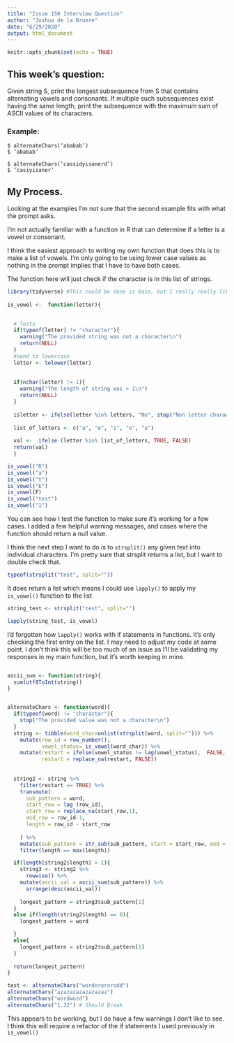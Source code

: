 ```yaml
---
title: "Issue 150 Interview Question"
author: "Joshua de la Bruere"
date: "6/29/2020"
output: html_document
---
```


```r
knitr::opts_chunk$set(echo = TRUE)
```
## This week’s question:
Given string S, print the longest subsequence from S that contains alternating vowels and consonants. If multiple such subsequences exist having the same length, print the subsequence with the maximum sum of ASCII values of its characters.

### Example:

```
$ alternateChars(‘ababab’)
$ ‘ababab’
```

```
$ alternateChars(‘cassidyisanerd’)
$ ‘casiyisaner’
```
  
## My Process. 

Looking at the examples I'm not sure that the second example fits with what the prompt asks. 

I'm not actually familiar with a function in R that can determine if a letter is a vowel or consonant. 

I think the easiest approach to writing my own function that does this is to make a list of vowels. I'm only going to be using lower case values as nothing in the prompt implies that I have to have both cases. 

The function here will just check if the character is in this list of strings. 

```r

library(tidyverse) #This could be done is base, but I really really like piping
 
is_vowel <-  function(letter){
  

  # Tests
  if(typeof(letter) != "character"){
    warning("The provided string was not a character\n")
    return(NULL)
  }
  #send to lowercase
  letter <- tolower(letter)
  
  
  if(nchar(letter) != 1){
    warning("The length of string was > 1\n")
    return(NULL)
  }
  
  isletter <- ifelse(letter %in% letters, "No", stop("Non letter character provided"))
  
  list_of_letters <- c("a", "e", "i", "o", "u")
  
  val <-  ifelse (letter %in% list_of_letters, TRUE, FALSE)
  return(val)
  }

is_vowel("R")
is_vowel("a")
is_vowel("t")
is_vowel("E")
is_vowel(F)
is_vowel("test")
is_vowel("1")

```
You can see how I test the function to make sure it's working for a few cases. I added a few helpful warning messages, and cases where the function should return a null value.

I think the next step I want to do is to `strsplit()` any given text into individual characters. I'm pretty sure that strsplit returns a list, but I want to double check that. 

```r
typeof(strsplit("test", split=""))

```
It does return a list which means I could use `lapply()` to apply my `is_vowel()` function to the list 

```r
string_test <- strsplit("test", split="")

lapply(string_test, is_vowel)
```
I'd forgotten how `lapply()` works with if statements in functions. It's only checking the first entry on the list.  I may need to adjust my code at some point. I don't think this will be too much of an issue as I'll be validating my responses in my main function, but it's worth keeping in mine. 

```r
```


```r
ascii_sum <- function(string){
  sum(utf8ToInt(string))
}


alternateChars <- function(word){
  if(typeof(word) != "character"){
    stop("The provided value was not a character\n")
  }
  string <- tibble(word_char=unlist(strsplit(word, split=""))) %>%
    mutate(row_id = row_number(), 
           vowel_status= is_vowel(word_char)) %>%
    mutate(restart = ifelse(vowel_status != lag(vowel_status),  FALSE, TRUE), 
           restart = replace_na(restart, FALSE))
  
  
  string2 <- string %>%
    filter(restart == TRUE) %>%
    transmute(
      sub_pattern = word,
      start_row = lag (row_id),
      start_row = replace_na(start_row,1), 
      end_row = row_id-1,
      length = row_id - start_row
      
    ) %>%
    mutate(sub_pattern = str_sub(sub_pattern, start = start_row, end = end_row))%>% 
    filter(length == max(length)) 

  if(length(string2$length) > 1){
    string3 <- string2 %>%
      rowwise() %>%
    mutate(ascii_val = ascii_sum(sub_pattern)) %>%
      arrange(desc(ascii_val))
    
    longest_pattern = string3$sub_pattern[1]
  }
  else if(length(string2$length) == 0){
    longest_pattern = word

  }
  else{
    longest_pattern = string2$sub_pattern[1]
  }
  
  return(longest_pattern)
}

test <- alternateChars("wordorororodd")
alternateChars("azazazazazazazaz")
alternateChars("wordwozd")
alternateChars("1.32") # Should Break
```


This appears to be working, but I do have a few warnings I don't like to see. I think this will require a refactor of the if statements I used previously in `is_vowel()`
